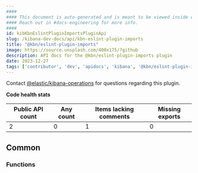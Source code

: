 ```yaml
---
####
#### This document is auto-generated and is meant to be viewed inside our experimental, new docs system.
#### Reach out in #docs-engineering for more info.
####
id: kibKbnEslintPluginImportsPluginApi
slug: /kibana-dev-docs/api/kbn-eslint-plugin-imports
title: "@kbn/eslint-plugin-imports"
image: https://source.unsplash.com/400x175/?github
description: API docs for the @kbn/eslint-plugin-imports plugin
date: 2023-12-27
tags: ['contributor', 'dev', 'apidocs', 'kibana', '@kbn/eslint-plugin-imports']
---
```




Contact [@elastic/kibana-operations](https://github.com/orgs/elastic/teams/kibana-operations) for questions regarding this plugin.

**Code health stats**

| Public API count  | Any count | Items lacking comments | Missing exports |
|-------------------|-----------|------------------------|-----------------|
| 2 | 0 | 1 | 0 |

## Common

### Functions
<DocDefinitionList data={kbnEslintPluginImportsObj.common.functions}/>

